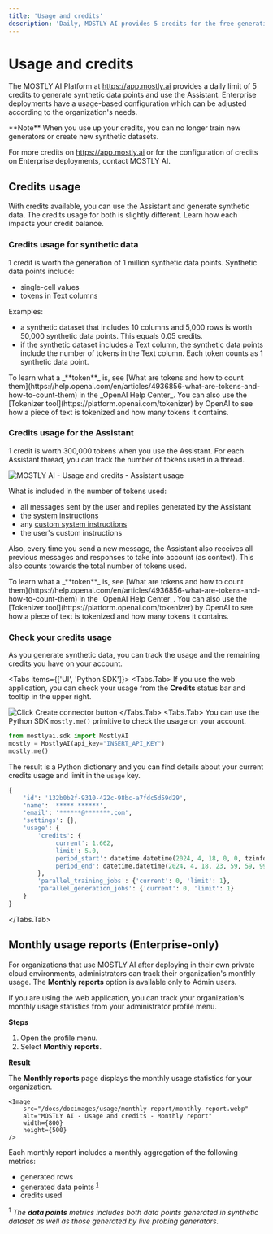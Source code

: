 ```yaml
---
title: 'Usage and credits'
description: 'Daily, MOSTLY AI provides 5 credits for the free generation of synthetic data points. 1 credits equals 1 million synthetic data points.'
---
```



# Usage and credits

The MOSTLY AI Platform at https://app.mostly.ai provides a daily limit of 5 credits to generate synthetic data points and use the Assistant. Enterprise deployments have a usage-based configuration which can be adjusted according to the organization's needs.

<CustomCallout>
**Note**
When you use up your credits, you can no longer train new generators or create new synthetic datasets.

For more credits on https://app.mostly.ai or for the configuration of credits on Enterprise deployments, contact MOSTLY AI.
</CustomCallout>

## Credits usage

With credits available, you can use the Assistant and generate synthetic data. The credits usage for both is slightly different. Learn how each impacts your credit balance.

### Credits usage for synthetic data

1 credit is worth the generation of 1 million synthetic data points. Synthetic data points include:

* single-cell values
* tokens in Text columns

Examples:

* a synthetic dataset that includes 10 columns and 5,000 rows is worth 50,000 synthetic data points. This equals 0.05 credits.
* if the synthetic dataset includes a Text column, the synthetic data points include the number of tokens in the Text column. Each token counts as 1 synthetic data point.

<CustomCallout>
To learn what a _**token**_ is, see [What are tokens and how to count them](https://help.openai.com/en/articles/4936856-what-are-tokens-and-how-to-count-them) in the _OpenAI Help Center_. You can also use the [Tokenizer tool](https://platform.openai.com/tokenizer) by OpenAI to see how a piece of text is tokenized and how many tokens it contains.
</CustomCallout>

### Credits usage for the Assistant

1 credit is worth 300,000 tokens when you use the Assistant. For each Assistant thread, you can track the number of tokens used in a thread.

<Image
    src="/docs/docimages/usage/assistant-usage.webp"
    alt="MOSTLY AI - Usage and credits - Assistant usage"
    width={800}
    height={500}
/>

What is included in the number of tokens used:

* all messages sent by the user and replies generated by the Assistant
* the [system instructions](/assistant/configuration#system-instructions)
* any [custom system instructions](assistant/configuration#custom-instructions)
* the user's custom instructions

Also, every time you send a new message, the Assistant also receives all previous messages and responses to take into account (as context). This also counts towards the total number of tokens used.

<CustomCallout>
To learn what a _**token**_ is, see [What are tokens and how to count them](https://help.openai.com/en/articles/4936856-what-are-tokens-and-how-to-count-them) in the _OpenAI Help Center_. You can also use the [Tokenizer tool](https://platform.openai.com/tokenizer) by OpenAI to see how a piece of text is tokenized and how many tokens it contains.
</CustomCallout>

### Check your credits usage

As you generate synthetic data, you can track the usage and the remaining credits you have on your account.

<Tabs items={['UI', 'Python SDK']}>
<Tabs.Tab>
If you use the web application, you can check your usage from the **Credits** status bar and tooltip in the upper right.

<Image
    src="/docs/docimages/usage/usage-credits-dropdown.webp"
    alt="Click Create connector button"
    width={800}
    height={500}
/>
</Tabs.Tab>
<Tabs.Tab>
You can use the Python SDK `mostly.me()` primitive to check the usage on your account.
```python filename="python" copy
from mostlyai.sdk import MostlyAI
mostly = MostlyAI(api_key="INSERT_API_KEY")
mostly.me()
```
The result is a Python dictionary and you can find details about your current credits usage and limit in the `usage` key.

```python {6-11}
{
    'id': '132b0b2f-9310-422c-98bc-a7fdc5d59d29',
    'name': '***** ******',
    'email': '******@*******.com',
    'settings': {},
    'usage': {
        'credits': {
            'current': 1.662,
            'limit': 5.0,
            'period_start': datetime.datetime(2024, 4, 18, 0, 0, tzinfo=TzInfo(UTC)),
            'period_end': datetime.datetime(2024, 4, 18, 23, 59, 59, 999999, tzinfo=TzInfo(UTC))
        },
        'parallel_training_jobs': {'current': 0, 'limit': 1},
        'parallel_generation_jobs': {'current': 0, 'limit': 1}
    }
}
```
</Tabs.Tab>
</Tabs>



## Monthly usage reports (Enterprise-only)

For organizations that use MOSTLY AI after deploying in their own private cloud environments, administrators can track their organization's monthly usage. The **Monthly reports** option is available only to Admin users.

If you are using the web application, you can track your organization's monthly usage statistics from your administrator profile menu.

**Steps**

1. Open the profile menu.
2. Select **Monthly reports**.

**Result**

The **Monthly reports** page displays the monthly usage statistics for your organization.

    <Image
        src="/docs/docimages/usage/monthly-report/monthly-report.webp"
        alt="MOSTLY AI - Usage and credits - Monthly report"
        width={800}
        height={500}
    />

Each monthly report includes a monthly aggregation of the following metrics:

* generated rows
* generated data points <sup>[1](#^1)</sup>
* credits used

<sup><a name="^1">1</a></sup> _The **data points** metrics includes both data points generated in synthetic dataset as well as those generated by live probing generators._
